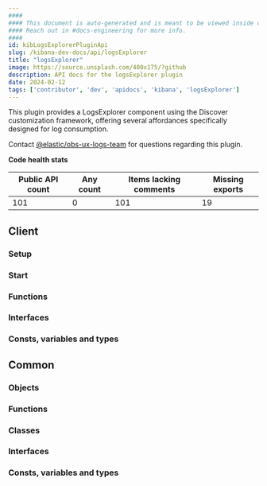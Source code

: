 ```yaml
---
####
#### This document is auto-generated and is meant to be viewed inside our experimental, new docs system.
#### Reach out in #docs-engineering for more info.
####
id: kibLogsExplorerPluginApi
slug: /kibana-dev-docs/api/logsExplorer
title: "logsExplorer"
image: https://source.unsplash.com/400x175/?github
description: API docs for the logsExplorer plugin
date: 2024-02-12
tags: ['contributor', 'dev', 'apidocs', 'kibana', 'logsExplorer']
---
```


This plugin provides a LogsExplorer component using the Discover customization framework, offering several affordances specifically designed for log consumption.

Contact [@elastic/obs-ux-logs-team](https://github.com/orgs/elastic/teams/obs-ux-logs-team) for questions regarding this plugin.

**Code health stats**

| Public API count  | Any count | Items lacking comments | Missing exports |
|-------------------|-----------|------------------------|-----------------|
| 101 | 0 | 101 | 19 |

## Client

### Setup
<DocDefinitionList data={[logsExplorerObj.client.setup]}/>

### Start
<DocDefinitionList data={[logsExplorerObj.client.start]}/>

### Functions
<DocDefinitionList data={logsExplorerObj.client.functions}/>

### Interfaces
<DocDefinitionList data={logsExplorerObj.client.interfaces}/>

### Consts, variables and types
<DocDefinitionList data={logsExplorerObj.client.misc}/>

## Common

### Objects
<DocDefinitionList data={logsExplorerObj.common.objects}/>

### Functions
<DocDefinitionList data={logsExplorerObj.common.functions}/>

### Classes
<DocDefinitionList data={logsExplorerObj.common.classes}/>

### Interfaces
<DocDefinitionList data={logsExplorerObj.common.interfaces}/>

### Consts, variables and types
<DocDefinitionList data={logsExplorerObj.common.misc}/>

